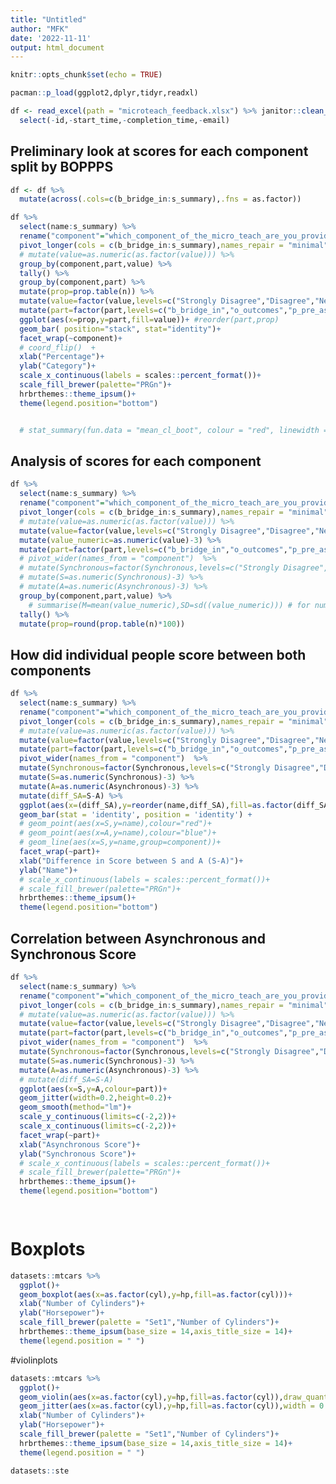 ```yaml
---
title: "Untitled"
author: "MFK"
date: '2022-11-11'
output: html_document
---
```


```r
knitr::opts_chunk$set(echo = TRUE)

pacman::p_load(ggplot2,dplyr,tidyr,readxl)
```


```r
df <- read_excel(path = "microteach_feedback.xlsx") %>% janitor::clean_names() %>% 
  select(-id,-start_time,-completion_time,-email)

```

## Preliminary look at scores for each component split by BOPPPS

```r
df <- df %>% 
  mutate(across(.cols=c(b_bridge_in:s_summary),.fns = as.factor))

df %>% 
  select(name:s_summary) %>% 
  rename("component"="which_component_of_the_micro_teach_are_you_providing_feedback_for_in_the_following_responses") %>%
  pivot_longer(cols = c(b_bridge_in:s_summary),names_repair = "minimal",names_to = "part") %>% 
  # mutate(value=as.numeric(as.factor(value))) %>% 
  group_by(component,part,value) %>% 
  tally() %>% 
  group_by(component,part) %>% 
  mutate(prop=prop.table(n)) %>% 
  mutate(value=factor(value,levels=c("Strongly Disagree","Disagree","Neutral","Agree","Strongly Agree")))%>% 
  mutate(part=factor(part,levels=c("b_bridge_in","o_outcomes","p_pre_assessment","p_participatory_learning","p_post_assessment","s_summary"))) %>% 
  ggplot(aes(x=prop,y=part,fill=value))+ #reorder(part,prop)
  geom_bar( position="stack", stat="identity")+
  facet_wrap(~component)+
  # coord_flip()  +
  xlab("Percentage")+
  ylab("Category")+
  scale_x_continuous(labels = scales::percent_format())+
  scale_fill_brewer(palette="PRGn")+
  hrbrthemes::theme_ipsum()+
  theme(legend.position="bottom")


  # stat_summary(fun.data = "mean_cl_boot", colour = "red", linewidth = 2, size = 3)

```

## Analysis of scores for each component

```r
df %>% 
  select(name:s_summary) %>% 
  rename("component"="which_component_of_the_micro_teach_are_you_providing_feedback_for_in_the_following_responses") %>%
  pivot_longer(cols = c(b_bridge_in:s_summary),names_repair = "minimal",names_to = "part") %>% 
  # mutate(value=as.numeric(as.factor(value))) %>% 
  mutate(value=factor(value,levels=c("Strongly Disagree","Disagree","Neutral","Agree","Strongly Agree")))%>% 
  mutate(value_numeric=as.numeric(value)-3) %>%
  mutate(part=factor(part,levels=c("b_bridge_in","o_outcomes","p_pre_assessment","p_participatory_learning","p_post_assessment","s_summary"))) %>% 
  # pivot_wider(names_from = "component")  %>% 
  # mutate(Synchronous=factor(Synchronous,levels=c("Strongly Disagree","Disagree","Neutral","Agree","Strongly Agree"))) %>%
  # mutate(S=as.numeric(Synchronous)-3) %>% 
  # mutate(A=as.numeric(Asynchronous)-3) %>% 
  group_by(component,part,value) %>% 
    # summarise(M=mean(value_numeric),SD=sd((value_numeric))) # for numerical values
  tally() %>% 
  mutate(prop=round(prop.table(n)*100)) 

```

## How did individual people score between both components

```r
df %>% 
  select(name:s_summary) %>% 
  rename("component"="which_component_of_the_micro_teach_are_you_providing_feedback_for_in_the_following_responses") %>%
  pivot_longer(cols = c(b_bridge_in:s_summary),names_repair = "minimal",names_to = "part") %>% 
  # mutate(value=as.numeric(as.factor(value))) %>% 
  mutate(value=factor(value,levels=c("Strongly Disagree","Disagree","Neutral","Agree","Strongly Agree")))%>% 
  mutate(part=factor(part,levels=c("b_bridge_in","o_outcomes","p_pre_assessment","p_participatory_learning","p_post_assessment","s_summary"))) %>% 
  pivot_wider(names_from = "component")  %>% 
  mutate(Synchronous=factor(Synchronous,levels=c("Strongly Disagree","Disagree","Neutral","Agree","Strongly Agree"))) %>%
  mutate(S=as.numeric(Synchronous)-3) %>% 
  mutate(A=as.numeric(Asynchronous)-3) %>%
  mutate(diff_SA=S-A) %>% 
  ggplot(aes(x=(diff_SA),y=reorder(name,diff_SA),fill=as.factor(diff_SA)))+
  geom_bar(stat = 'identity', position = 'identity') +
  # geom_point(aes(x=S,y=name),colour="red")+
  # geom_point(aes(x=A,y=name),colour="blue")+
  # geom_line(aes(x=S,y=name,group=component))+
  facet_wrap(~part)+
  xlab("Difference in Score between S and A (S-A)")+
  ylab("Name")+
  # scale_x_continuous(labels = scales::percent_format())+
  # scale_fill_brewer(palette="PRGn")+
  hrbrthemes::theme_ipsum()+
  theme(legend.position="bottom")

```

## Correlation between Asynchronous and Synchronous Score

```r
df %>% 
  select(name:s_summary) %>% 
  rename("component"="which_component_of_the_micro_teach_are_you_providing_feedback_for_in_the_following_responses") %>%
  pivot_longer(cols = c(b_bridge_in:s_summary),names_repair = "minimal",names_to = "part") %>% 
  # mutate(value=as.numeric(as.factor(value))) %>% 
  mutate(value=factor(value,levels=c("Strongly Disagree","Disagree","Neutral","Agree","Strongly Agree")))%>% 
  mutate(part=factor(part,levels=c("b_bridge_in","o_outcomes","p_pre_assessment","p_participatory_learning","p_post_assessment","s_summary"))) %>% 
  pivot_wider(names_from = "component")  %>% 
  mutate(Synchronous=factor(Synchronous,levels=c("Strongly Disagree","Disagree","Neutral","Agree","Strongly Agree"))) %>%
  mutate(S=as.numeric(Synchronous)-3) %>% 
  mutate(A=as.numeric(Asynchronous)-3) %>% 
  # mutate(diff_SA=S-A)
  ggplot(aes(x=S,y=A,colour=part))+
  geom_jitter(width=0.2,height=0.2)+
  geom_smooth(method="lm")+
  scale_y_continuous(limits=c(-2,2))+
  scale_x_continuous(limits=c(-2,2))+
  facet_wrap(~part)+
  xlab("Asynchronous Score")+
  ylab("Synchronous Score")+
  # scale_x_continuous(labels = scales::percent_format())+
  # scale_fill_brewer(palette="PRGn")+
  hrbrthemes::theme_ipsum()+
  theme(legend.position="bottom")

  
```



# Boxplots 
```r
datasets::mtcars %>% 
  ggplot()+
  geom_boxplot(aes(x=as.factor(cyl),y=hp,fill=as.factor(cyl)))+
  xlab("Number of Cylinders")+
  ylab("Horsepower")+
  scale_fill_brewer(palette = "Set1","Number of Cylinders")+
  hrbrthemes::theme_ipsum(base_size = 14,axis_title_size = 14)+
  theme(legend.position = " ")


```
#violinplots
```r
datasets::mtcars %>% 
  ggplot()+
  geom_violin(aes(x=as.factor(cyl),y=hp,fill=as.factor(cyl)),draw_quantiles = c(0.25,0.5,0.75))+
  geom_jitter(aes(x=as.factor(cyl),y=hp,fill=as.factor(cyl)),width = 0.2,alpha=0.5)+
  xlab("Number of Cylinders")+
  ylab("Horsepower")+
  scale_fill_brewer(palette = "Set1","Number of Cylinders")+
  hrbrthemes::theme_ipsum(base_size = 14,axis_title_size = 14)+
  theme(legend.position = " ")


```


```r
datasets::ste
```

